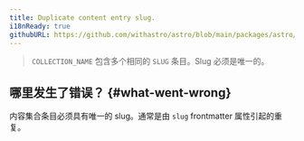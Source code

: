 ```yaml
---
title: Duplicate content entry slug.
i18nReady: true
githubURL: https://github.com/withastro/astro/blob/main/packages/astro/src/core/errors/errors-data.ts
---
```


> `COLLECTION_NAME` 包含多个相同的 `SLUG` 条目。Slug 必须是唯一的。

## 哪里发生了错误？ \{#what-went-wrong\}

内容集合条目必须具有唯一的 slug。通常是由 `slug` frontmatter 属性引起的重复。

